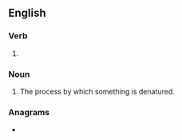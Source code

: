 ==English==

===Verb===
{{head|en|verb form}}

# {{present participle of|en|denature|nocat=1}}

===Noun===
{{en-noun}}

# The process by which something is denatured.

===Anagrams===
* {{anagrams|en|a=adeginnrtu|untreading}}